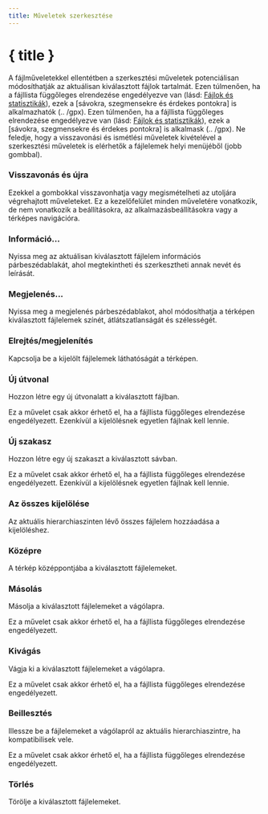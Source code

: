 ```yaml
---
title: Műveletek szerkesztése
---
```


<script lang="ts">
</script>

# { title }

A fájlműveletekkel ellentétben a szerkesztési műveletek potenciálisan módosíthatják az aktuálisan kiválasztott fájlok tartalmát.
Ezen túlmenően, ha a fájllista függőleges elrendezése engedélyezve van (lásd: [Fájlok és statisztikák](../files-and-stats)), ezek a [sávokra, szegmensekre és érdekes pontokra] is alkalmazhatók (.. /gpx).
Ezen túlmenően, ha a fájllista függőleges elrendezése engedélyezve van (lásd: [Fájlok és statisztikák](../files-and-stats)), ezek a [sávokra, szegmensekre és érdekes pontokra] is alkalmask (.. /gpx).
Ne feledje, hogy a visszavonási és ismétlési műveletek kivételével a szerkesztési műveletek is elérhetők a fájlelemek helyi menüjéből (jobb gombbal).

### <Undo2 size="16" class="inline-block" style="margin-bottom: 2px" /><Redo2 size="16" class="inline-block" style="margin-bottom: 2px" /> Visszavonás és újra

Ezekkel a gombokkal visszavonhatja vagy megismételheti az utoljára végrehajtott műveleteket.
Ez a kezelőfelület minden műveletére vonatkozik, de nem vonatkozik a beállításokra, az alkalmazásbeállításokra vagy a térképes navigációra.

### <Info size="16" class="inline-block" style="margin-bottom: 2px" /> Információ...

Nyissa meg az aktuálisan kiválasztott fájlelem információs párbeszédablakát, ahol megtekintheti és szerkesztheti annak nevét és leírását.

### <PaintBucket size="16" class="inline-block" style="margin-bottom: 2px" /> Megjelenés...

Nyissa meg a megjelenés párbeszédablakot, ahol módosíthatja a térképen kiválasztott fájlelemek színét, átlátszatlanságát és szélességét.

### <EyeOff size="16" class="inline-block" style="margin-bottom: 2px" /> Elrejtés/megjelenítés

Kapcsolja be a kijelölt fájlelemek láthatóságát a térképen.

### <Plus size="16" class="inline-block" style="margin-bottom: 2px" /> Új útvonal

Hozzon létre egy új útvonalatt a kiválasztott fájlban.

<DocsNote>

Ez a művelet csak akkor érhető el, ha a fájllista függőleges elrendezése engedélyezett.
Ezenkívül a kijelölésnek egyetlen fájlnak kell lennie.

</DocsNote>

### <Plus size="16" class="inline-block" style="margin-bottom: 2px" /> Új szakasz

Hozzon létre egy új szakaszt a kiválasztott sávban.

<DocsNote>

Ez a művelet csak akkor érhető el, ha a fájllista függőleges elrendezése engedélyezett.
Ezenkívül a kijelölésnek egyetlen fájlnak kell lennie.

</DocsNote>

### <FileStack size="16" class="inline-block" style="margin-bottom: 2px" /> Az összes kijelölése

Az aktuális hierarchiaszinten lévő összes fájlelem hozzáadása a kijelöléshez.

### <Maximize size="16" class="inline-block" style="margin-bottom: 2px" /> Középre

A térkép középpontjába a kiválasztott fájlelemeket.

### <ClipboardCopy size="16" class="inline-block" style="margin-bottom: 2px" /> Másolás

Másolja a kiválasztott fájlelemeket a vágólapra.

<DocsNote>

Ez a művelet csak akkor érhető el, ha a fájllista függőleges elrendezése engedélyezett.

</DocsNote>

### <Scissors size="16" class="inline-block" style="margin-bottom: 2px" /> Kivágás

Vágja ki a kiválasztott fájlelemeket a vágólapra.

<DocsNote>

Ez a művelet csak akkor érhető el, ha a fájllista függőleges elrendezése engedélyezett.

</DocsNote>

### <ClipboardPaste size="16" class="inline-block" style="margin-bottom: 2px" /> Beillesztés

Illessze be a fájlelemeket a vágólapról az aktuális hierarchiaszintre, ha kompatibilisek vele.

<DocsNote>

Ez a művelet csak akkor érhető el, ha a fájllista függőleges elrendezése engedélyezett.

</DocsNote>

### <Trash2 size="16" class="inline-block" style="margin-bottom: 2px" /> Törlés

Törölje a kiválasztott fájlelemeket.
